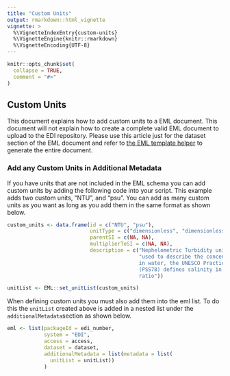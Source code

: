 ```yaml
---
title: "Custom Units"
output: rmarkdown::html_vignette
vignette: >
  %\VignetteIndexEntry{custom-units}
  %\VignetteEngine{knitr::rmarkdown}
  %\VignetteEncoding{UTF-8}
---
```


```r
knitr::opts_chunk$set(
  collapse = TRUE,
  comment = "#>"
)
```

## Custom Units 

This document explains how to add custom units to a EML document. This document will not explain how to create a complete valid EML document to upload to the EDI repository. Please use this article just for the dataset section of the EML document and refer to [the EML template helper](https://cvpia-osc.github.io/EMLaide//articles/creating-EML.html) to generate the entire document. 

### Add any Custom Units in Additional Metadata

If you have units that are not included in the EML schema you can add custom units by adding the following code into your script. This example adds two custom units, "NTU", and "psu". You can add as many custom units as you want as long as you add them in the same format as shown below. 
```r
custom_units <- data.frame(id = c("NTU", "psu"),
                           unitType = c("dimensionless", "dimensionless"),
                           parentSI = c(NA, NA),
                           multiplierToSI = c(NA, NA),
                           description = c("Nephelometric Turbidity unit",
                                           "used to describe the concentration of dissolved salts
                                           in water, the UNESCO Practical Salinity Scale of 1978
                                           (PSS78) defines salinity in terms of a conductivity
                                           ratio"))

unitList <- EML::set_unitList(custom_units)
```

When defining custom units you must also add them into the eml list. To do this the `unitList` created above is added in a nested list under the `additionalMetadata`section as shown below. 
```r
eml <- list(packageId = edi_number,
            system = "EDI",
            access = access,
            dataset = dataset,
            additionalMetadata = list(metadata = list(
              unitList = unitList))
            )
```
